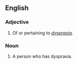 ==English==

===Adjective===
{{en-adj}}

# Of or pertaining to ''[[dyspraxia]]''.

===Noun===
{{en-noun}}

# A person who has dyspraxia.